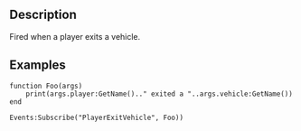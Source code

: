 {{Lua/Event|
  arguments = [[Lua/Server/Player|Player]] player, [[Lua/Server/Vehicle|Vehicle]] vehicle
}}

==Description==

Fired when a player exits a vehicle.

==Examples==

<syntaxhighlight>
function Foo(args)
	print(args.player:GetName().." exited a "..args.vehicle:GetName())
end

Events:Subscribe("PlayerExitVehicle", Foo))
</syntaxhighlight>